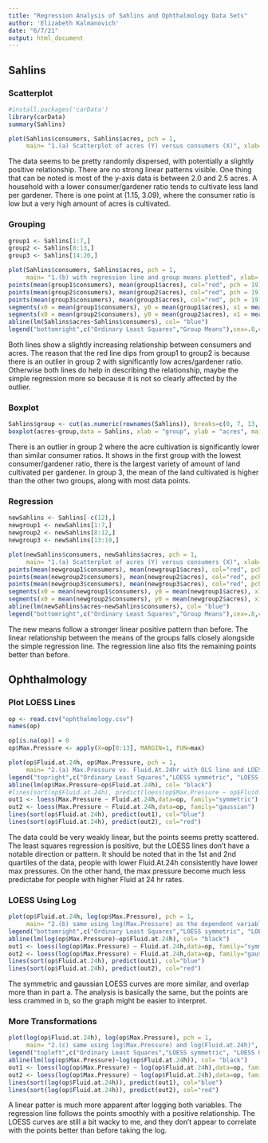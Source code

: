 ---
title: "Regression Analysis of Sahlins and Ophthalmology Data Sets"
author: 'Elizabeth Kalmanovich'
date: "6/7/21"
output: html_document
---
## Sahlins
### Scatterplot

```{r}
#install.packages('carData')
library(carData)
summary(Sahlins)

plot(Sahlins$consumers, Sahlins$acres, pch = 1,
     main= "1.(a) Scatterplot of acres (Y) versus consumers (X)", xlab= "consumers", ylab= "acres")

```
The data seems to be pretty randomly dispersed, with potentially a slightly positive relationship.
There are no strong linear patterns visible.
One thing that can be noted is most of the y-axis data is between 2.0 and 2.5 acres.
A household with a lower consumer/gardener ratio tends to cultivate less land per gardener.
There is one point at (1.15, 3.09), where the consumer ratio is low but a very high amount of acres is cultivated.

### Grouping

```{r}

group1 <- Sahlins[1:7,]
group2 <- Sahlins[8:13,]
group3 <- Sahlins[14:20,]

plot(Sahlins$consumers, Sahlins$acres, pch = 1,
     main= "1.(b) with regression line and group means plotted", xlab= "consumers", ylab= "acres")
points(mean(group1$consumers), mean(group1$acres), col="red", pch = 19)
points(mean(group2$consumers), mean(group2$acres), col="red", pch = 19)
points(mean(group3$consumers), mean(group3$acres), col="red", pch = 19)
segments(x0 = mean(group1$consumers), y0 = mean(group1$acres), x1 = mean(group2$consumers), y1 = mean(group2$acres), col = "red")
segments(x0 = mean(group2$consumers), y0 = mean(group2$acres), x1 = mean(group3$consumers), y1 = mean(group3$acres), col = "red")
abline(lm(Sahlins$acres~Sahlins$consumers), col= "blue")
legend("bottomright",c("Ordinary Least Squares","Group Means"),cex=.8,col=c("blue","red"),pch=c(NA,19), lty = 1)

```
Both lines show a slightly increasing relationship between consumers and acres.
The reason that the red line dips from group1 to group2 is because there is an outlier in group 2 with significantly low acres/gardener ratio.
Otherwise both lines do help in  describing the relationship, maybe the simple regression more so because it is not so clearly affected by the outlier.

### Boxplot

```{r}

Sahlins$group <- cut(as.numeric(rownames(Sahlins)), breaks=c(0, 7, 13, 20), labels=1:3)
boxplot(acres~group,data = Sahlins, xlab = "group", ylab = "acres", main = "1.(c) Boxplot of acres by group")

```
There is an outlier in group 2 where the acre cultivation is significantly lower than similar consumer ratios.
It shows in the first group with the lowest consumer/gardener ratio, there is the largest variety of amount of land cultivated per gardener.
In group 3, the mean of the land cultivated is higher than the other two groups, along with most data points. 

### Regression


```{r}

newSahlins <- Sahlins[-c(12),] 
newgroup1 <- newSahlins[1:7,]
newgroup2 <- newSahlins[8:12,]
newgroup3 <- newSahlins[13:19,]

plot(newSahlins$consumers, newSahlins$acres, pch = 1,
     main= "1.(a) Scatterplot of acres (Y) versus consumers (X)", xlab= "consumers", ylab= "acres")
points(mean(newgroup1$consumers), mean(newgroup1$acres), col="red", pch = 19)
points(mean(newgroup2$consumers), mean(newgroup2$acres), col="red", pch = 19)
points(mean(newgroup3$consumers), mean(newgroup3$acres), col="red", pch = 19)
segments(x0 = mean(newgroup1$consumers), y0 = mean(newgroup1$acres), x1 = mean(newgroup2$consumers), y1 = mean(newgroup2$acres), col = "red")
segments(x0 = mean(newgroup2$consumers), y0 = mean(newgroup2$acres), x1 = mean(newgroup3$consumers), y1 = mean(newgroup3$acres), col = "red")
abline(lm(newSahlins$acres~newSahlins$consumers), col= "blue")
legend("bottomright",c("Ordinary Least Squares","Group Means"),cex=.8,col=c("blue","red"),pch=c(NA,19), lty = 1)

```
The new means follow a stronger linear positive pattern than before. 
The linear relationship between the means of the groups falls closely alongside the simple regression line.
The regression line also fits the remaining points better than before.

## Ophthalmology
### Plot LOESS Lines

```{r}

op <- read.csv("ophthalmology.csv")
names(op)

op[is.na(op)] = 0
op$Max.Pressure <- apply(X=op[8:13], MARGIN=1, FUN=max)

plot(op$Fluid.at.24h, op$Max.Pressure, pch = 1,
     main= "2.(a) Max.Pressure vs. Fluid.At.24hr with OLS line and LOESS lines", xlab= "Fluid.At.24hr", ylab= "Max.Pressure")
legend("topright",c("Ordinary Least Squares","LOESS symmetric", "LOESS Gaussian"),cex=.8,col=c("black", "blue","red"),pch=151)
abline(lm(op$Max.Pressure~op$Fluid.at.24h), col= "black")
#lines(sort(op$Fluid.at.24h), predict(loess(op$Max.Pressure ~ op$Fluid.at.24h), family="gaussian" ),col="green")
out1 <- loess(Max.Pressure ~ Fluid.at.24h,data=op, family="symmetric")
out2 <- loess(Max.Pressure ~ Fluid.at.24h,data=op, family="gaussian")
lines(sort(op$Fluid.at.24h), predict(out1), col="blue")
lines(sort(op$Fluid.at.24h), predict(out2), col="red")

```
The data could be very weakly linear, but the points seems pretty scattered. 
The least squares regression is positive, but the LOESS lines don't have a notable direction or pattern.
It should be noted that in the 1st and 2nd quartiles of the data, people with lower Fluid.At.24h consistently have lower max pressures.
On the other hand, the max pressure become much less predictabe for people with higher Fluid at 24 hr rates.

### LOESS Using Log

```{r}

plot(op$Fluid.at.24h, log(op$Max.Pressure), pch = 1,
     main= "2.(b) same using log(Max.Pressure) as the dependent variable", xlab= "Fluid.At.24hr", ylab= "log(Max.Pressure)")
legend("bottomright",c("Ordinary Least Squares","LOESS symmetric", "LOESS Gaussian"),cex=.8,col=c("black", "blue","red"),lty=1)
abline(lm(log(op$Max.Pressure)~op$Fluid.at.24h), col= "black")
out1 <- loess(log(op$Max.Pressure) ~ Fluid.at.24h,data=op, family="symmetric")
out2 <- loess(log(op$Max.Pressure) ~ Fluid.at.24h,data=op, family="gaussian")
lines(sort(op$Fluid.at.24h), predict(out1), col="blue")
lines(sort(op$Fluid.at.24h), predict(out2), col="red")

```
The symmetric and gaussian LOESS curves are more similar, and overlap more than in part a.
The analysis is basically the same, but the points are less crammed in b, so the graph might be easier to interpret.

### More Transformations

```{r}

plot(log(op$Fluid.at.24h), log(op$Max.Pressure), pch = 1,
     main= "2.(c) same using log(Max.Pressure) and log(Fluid.at.24h)", xlab= "log(Fluid.at.24h)", ylab= "log(Max.Pressure)")
legend("topleft",c("Ordinary Least Squares","LOESS symmetric", "LOESS Gaussian"),cex=.8,col=c("black", "blue","red"),lty=1)
abline(lm(log(op$Max.Pressure)~log(op$Fluid.at.24h)), col= "black")
out1 <- loess(log(op$Max.Pressure) ~ log(op$Fluid.at.24h),data=op, family="symmetric")
out2 <- loess(log(op$Max.Pressure) ~ log(op$Fluid.at.24h),data=op, family="gaussian")
lines(sort(log(op$Fluid.at.24h)), predict(out1), col="blue")
lines(sort(log(op$Fluid.at.24h)), predict(out2), col="red")

```
A linear patter is much more apparent after logging both variables. 
The regression line follows the points smoothly with a positive relationship.
The LOESS curves are still a bit wacky to me, and they don't appear to correlate with the points better than before taking the log.